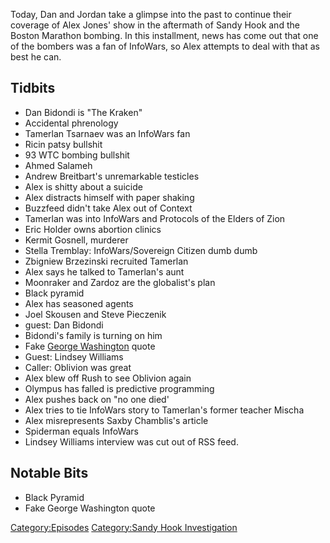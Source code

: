 {{DEFAULTSORT:
    #_EPISODE_0373:April 24, 2013
}}{{Episode
    | title           = April 24, 2013
    | caption         = Listen to this episode on [https://knowledgefight.libsyn.com/knowledge-fight-april-24-2013 Libsyn] [https://open.spotify.com/episode/2h2dR5gCC5IbagQCYK91bb Spotify], Read the [[Transcript/373: April 24, 2013|Unofficial Transcript]]
    | episodeNumber   = 373
    | length          = 02:13:36
    | airDate         = November 25, 2019
    | coverageDate    = April 24, 2013
    | episodeType     = [[:Category:Sandy Hook Investigation|Sandy Hook Investigation]]
    | appearance      = [[Dan Bidondi]], [[Tamerlan Tsarnaev]], [[Dzhokhar Tsarnaev]], [[Ahmad Salameh]], [[Eric Holder]], [[Kermit Gosenel]], [[Joel Skousen]], [[Steve Pieczenik]], [[Mischa]], [[Lindsey Williams]], [[Saxby Chamblis]]
    | previousEpisode = [[372: November 20-21, 2019]]
    | nextEpisode     = [[374: November 25, 2019]]
}}

{{Stub}}

Today, Dan and Jordan take a glimpse into the past to continue their coverage of Alex Jones' show in the aftermath of Sandy Hook and the Boston Marathon bombing. In this installment, news has come out that one of the bombers was a fan of InfoWars, so Alex attempts to deal with that as best he can.

==Tidbits==

*Dan Bidondi is "The Kraken"
*Accidental phrenology
*Tamerlan Tsarnaev was an InfoWars fan
*Ricin patsy bullshit
*93 WTC bombing bullshit
*Ahmed Salameh
*Andrew Breitbart's unremarkable testicles
*Alex is shitty about a suicide
*Alex distracts himself with paper shaking
*Buzzfeed didn't take Alex out of Context
*Tamerlan was into InfoWars and Protocols of the Elders of Zion
*Eric Holder owns abortion clinics
*Kermit Gosnell, murderer
*Stella Tremblay: InfoWars/Sovereign Citizen dumb dumb
*Zbigniew Brzezinski recruited Tamerlan
*Alex says he talked to Tamerlan's aunt
*Moonraker and Zardoz are the globalist's plan
*Black pyramid
*Alex has seasoned agents
*Joel Skousen and Steve Pieczenik
*guest: Dan Bidondi
*Bidondi's family is turning on him
*Fake [[George Washington]] quote
*Guest: Lindsey Williams
*Caller: Oblivion was great
*Alex blew off Rush to see Oblivion again
*Olympus has falled is predictive programming
*Alex pushes back on "no one died'
*Alex tries to tie InfoWars story to Tamerlan's former teacher Mischa
*Alex misrepresents Saxby Chamblis's article
*Spiderman equals InfoWars
*Lindsey Williams interview was cut out of RSS feed.

==Notable Bits==

*Black Pyramid
*Fake George Washington quote

[[Category:Episodes]]
[[Category:Sandy Hook Investigation]]
